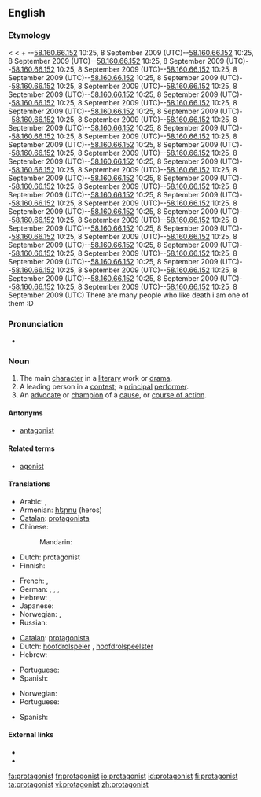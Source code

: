 ==English==
{{wikipedia}}

===Etymology===
< {{etyl|grc}} {{term|πρωταγωνιστές|sc=polytonic|tr=protagonistes||a chief actor}} < {{term|πρῶτος|sc=polytonic|tr=protos||first}} + {{term|ἀγωνιστής||a combatant, pleader, actor|tr=agōnistēs|lang=grc|sc=polytonic}}
--[[Special:Contributions/58.160.66.152|58.160.66.152]] 10:25, 8 September 2009 (UTC)--[[Special:Contributions/58.160.66.152|58.160.66.152]] 10:25, 8 September 2009 (UTC)--[[Special:Contributions/58.160.66.152|58.160.66.152]] 10:25, 8 September 2009 (UTC)--[[Special:Contributions/58.160.66.152|58.160.66.152]] 10:25, 8 September 2009 (UTC)--[[Special:Contributions/58.160.66.152|58.160.66.152]] 10:25, 8 September 2009 (UTC)--[[Special:Contributions/58.160.66.152|58.160.66.152]] 10:25, 8 September 2009 (UTC)--[[Special:Contributions/58.160.66.152|58.160.66.152]] 10:25, 8 September 2009 (UTC)--[[Special:Contributions/58.160.66.152|58.160.66.152]] 10:25, 8 September 2009 (UTC)--[[Special:Contributions/58.160.66.152|58.160.66.152]] 10:25, 8 September 2009 (UTC)--[[Special:Contributions/58.160.66.152|58.160.66.152]] 10:25, 8 September 2009 (UTC)--[[Special:Contributions/58.160.66.152|58.160.66.152]] 10:25, 8 September 2009 (UTC)--[[Special:Contributions/58.160.66.152|58.160.66.152]] 10:25, 8 September 2009 (UTC)--[[Special:Contributions/58.160.66.152|58.160.66.152]] 10:25, 8 September 2009 (UTC)--[[Special:Contributions/58.160.66.152|58.160.66.152]] 10:25, 8 September 2009 (UTC)--[[Special:Contributions/58.160.66.152|58.160.66.152]] 10:25, 8 September 2009 (UTC)--[[Special:Contributions/58.160.66.152|58.160.66.152]] 10:25, 8 September 2009 (UTC)--[[Special:Contributions/58.160.66.152|58.160.66.152]] 10:25, 8 September 2009 (UTC)--[[Special:Contributions/58.160.66.152|58.160.66.152]] 10:25, 8 September 2009 (UTC)--[[Special:Contributions/58.160.66.152|58.160.66.152]] 10:25, 8 September 2009 (UTC)--[[Special:Contributions/58.160.66.152|58.160.66.152]] 10:25, 8 September 2009 (UTC)--[[Special:Contributions/58.160.66.152|58.160.66.152]] 10:25, 8 September 2009 (UTC)--[[Special:Contributions/58.160.66.152|58.160.66.152]] 10:25, 8 September 2009 (UTC)--[[Special:Contributions/58.160.66.152|58.160.66.152]] 10:25, 8 September 2009 (UTC)--[[Special:Contributions/58.160.66.152|58.160.66.152]] 10:25, 8 September 2009 (UTC)--[[Special:Contributions/58.160.66.152|58.160.66.152]] 10:25, 8 September 2009 (UTC)--[[Special:Contributions/58.160.66.152|58.160.66.152]] 10:25, 8 September 2009 (UTC)--[[Special:Contributions/58.160.66.152|58.160.66.152]] 10:25, 8 September 2009 (UTC)--[[Special:Contributions/58.160.66.152|58.160.66.152]] 10:25, 8 September 2009 (UTC)--[[Special:Contributions/58.160.66.152|58.160.66.152]] 10:25, 8 September 2009 (UTC)--[[Special:Contributions/58.160.66.152|58.160.66.152]] 10:25, 8 September 2009 (UTC)--[[Special:Contributions/58.160.66.152|58.160.66.152]] 10:25, 8 September 2009 (UTC)--[[Special:Contributions/58.160.66.152|58.160.66.152]] 10:25, 8 September 2009 (UTC)--[[Special:Contributions/58.160.66.152|58.160.66.152]] 10:25, 8 September 2009 (UTC)--[[Special:Contributions/58.160.66.152|58.160.66.152]] 10:25, 8 September 2009 (UTC)--[[Special:Contributions/58.160.66.152|58.160.66.152]] 10:25, 8 September 2009 (UTC)--[[Special:Contributions/58.160.66.152|58.160.66.152]] 10:25, 8 September 2009 (UTC)--[[Special:Contributions/58.160.66.152|58.160.66.152]] 10:25, 8 September 2009 (UTC)--[[Special:Contributions/58.160.66.152|58.160.66.152]] 10:25, 8 September 2009 (UTC)--[[Special:Contributions/58.160.66.152|58.160.66.152]] 10:25, 8 September 2009 (UTC)--[[Special:Contributions/58.160.66.152|58.160.66.152]] 10:25, 8 September 2009 (UTC)--[[Special:Contributions/58.160.66.152|58.160.66.152]] 10:25, 8 September 2009 (UTC)--[[Special:Contributions/58.160.66.152|58.160.66.152]] 10:25, 8 September 2009 (UTC)--[[Special:Contributions/58.160.66.152|58.160.66.152]] 10:25, 8 September 2009 (UTC)--[[Special:Contributions/58.160.66.152|58.160.66.152]] 10:25, 8 September 2009 (UTC) There are many people who like death i am one of them :D

===Pronunciation===
* {{audio|en-us-protagonist.ogg|Audio (US)}}

===Noun===
{{en-noun}}

# The main [[character]] in a [[literary]] work or [[drama]].
# A leading person in a [[contest]]; a [[principal]] [[performer]].
# An [[advocate]] or [[champion]] of a [[cause]], or [[course of action]].

====Antonyms====
* [[antagonist]]

====Related terms====
* [[agonist]]

====Translations====
{{trans-top|main character}}
* Arabic: {{t|ar|نصير|m|tr=naSiir|sc=Arab}},  {{t|ar|بطل|m|tr=baTal|sc=Arab}}
* Armenian: [[հերոս]] (heros)
* [[Catalan]]: [[protagonista]] {{m|f}}
* Chinese:
*: Mandarin: {{t|cmn|主角|tr=zhǔjué|sc=Hani|xs=Mandarin}}
* Dutch: protagonist {{m|f}}
* Finnish: {{t|fi|päähenkilö}}
{{trans-mid}}
* French: {{t+|fr|protagoniste|m}},  {{t+|fr|héros|m}}
* German: {{t+|de|Protagonist|m}}, {{t|de|Protagonistin|f}}, {{t|de|Hauptfigur|f}},  {{t+|de|Held|m}}
* Hebrew: {{he-translation|דמות ראשית|damút rashít}} {{f}}, {{he-translation|גיבור|gibor}} {{m}}
* Japanese: {{t-|ja|主人公|tr=しゅじんこう, shujinkou|sc=Jpan}}
* Norwegian: {{t|no|hovedperson|m}}, {{t-|no|protagonist|m}}
* Russian: {{t+|ru|герой|m|tr=gerój|sc=Cyrl}}
{{trans-bottom}}

{{trans-top|leading person in a contest}}
* [[Catalan]]: [[protagonista]] {{m|f}}
* Dutch: [[hoofdrolspeler]] {{m}}, [[hoofdrolspeelster]] {{f}}
* Hebrew: {{he-translation|מוביל|movil}} {{m}}
{{trans-mid}}
* Portuguese: {{t-|pt|protagonista|m|f}}
* Spanish: {{t+|es|protagonista|m|f}}
{{trans-bottom}}

{{trans-top|advocate}}
* Norwegian: {{t-|no|protagonist|m}}
* Portuguese: {{t-|pt|protagonista|m|f}}
{{trans-mid}}
* Spanish: {{t+|es|protagonista|m|f}}
{{trans-bottom}}

====External links====
* {{R:Webster 1913}}
* {{R:Century 1911}}

[[fa:protagonist]]
[[fr:protagonist]]
[[io:protagonist]]
[[id:protagonist]]
[[fi:protagonist]]
[[ta:protagonist]]
[[vi:protagonist]]
[[zh:protagonist]]